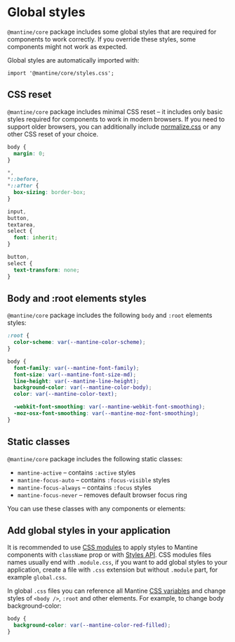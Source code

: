 

# Global styles

`@mantine/core` package includes some global styles that are required for components to work correctly.
If you override these styles, some components might not work as expected.

Global styles are automatically imported with:

```tsx
import '@mantine/core/styles.css';
```

## CSS reset

`@mantine/core` package includes minimal CSS reset – it includes only basic styles required for components to work
in modern browsers. If you need to support older browsers, you can additionally include [normalize.css](https://necolas.github.io/normalize.css/)
or any other CSS reset of your choice.

```css
body {
  margin: 0;
}

*,
*::before,
*::after {
  box-sizing: border-box;
}

input,
button,
textarea,
select {
  font: inherit;
}

button,
select {
  text-transform: none;
}
```

## Body and :root elements styles

`@mantine/core` package includes the following `body` and `:root` elements styles:

```css
:root {
  color-scheme: var(--mantine-color-scheme);
}

body {
  font-family: var(--mantine-font-family);
  font-size: var(--mantine-font-size-md);
  line-height: var(--mantine-line-height);
  background-color: var(--mantine-color-body);
  color: var(--mantine-color-text);

  -webkit-font-smoothing: var(--mantine-webkit-font-smoothing);
  -moz-osx-font-smoothing: var(--mantine-moz-font-smoothing);
}
```

## Static classes

`@mantine/core` package includes the following static classes:

- `mantine-active` – contains `:active` styles
- `mantine-focus-auto` – contains `:focus-visible` styles
- `mantine-focus-always` – contains `:focus` styles
- `mantine-focus-never` – removes default browser focus ring

You can use these classes with any components or elements:

<Demo data={StylesDemos.globalClasses} />

## Add global styles in your application

It is recommended to use [CSS modules](/styles/css-modules) to apply styles to Mantine components
with `className` prop or with [Styles API](/styles/styles-api). CSS modules files names usually
end with `.module.css`, if you want to add global styles to your application, create a file with
`.css` extension but without `.module` part, for example `global.css`.

In global `.css` files you can reference all Mantine [CSS variables](/styles/css-variables) and
change styles of `<body />`, `:root` and other elements. For example, to change body background-color:

```css
body {
  background-color: var(--mantine-color-red-filled);
}
```
